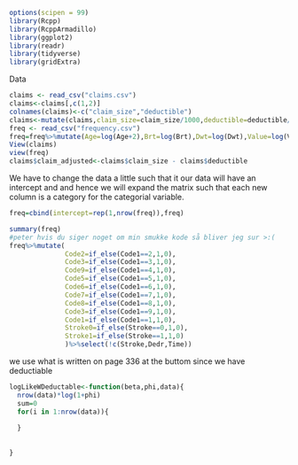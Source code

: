 ```r
options(scipen = 99)
library(Rcpp)
library(RcppArmadillo)
library(ggplot2)
library(readr)
library(tidyverse)
library(gridExtra)
```

Data
```r
claims <- read_csv("claims.csv")
claims<-claims[,c(1,2)]
colnames(claims)<-c("claim_size","deductible")
claims<-mutate(claims,claim_size=claim_size/1000,deductible=deductible/1000)
freq <- read_csv("frequency.csv")
freq=freq%>%mutate(Age=log(Age+2),Brt=log(Brt),Dwt=log(Dwt),Value=log(Value),HP=log(HP))
View(claims)
view(freq)
claims$claim_adjusted<-claims$claim_size - claims$deductible
```

We have to change the data a little such that it our data will have an intercept and and hence we will expand the matrix such that each new column is a category for the categorial variable.
```r
freq=cbind(intercept=rep(1,nrow(freq)),freq)
```
```r
summary(freq)
#peter hvis du siger noget om min smukke kode så bliver jeg sur >:(
freq%>%mutate(
              Code2=if_else(Code1==2,1,0),
              Code3=if_else(Code1==3,1,0),
              Code9=if_else(Code1==4,1,0),
              Code5=if_else(Code1==5,1,0),
              Code6=if_else(Code1==6,1,0),
              Code7=if_else(Code1==7,1,0),
              Code8=if_else(Code1==8,1,0),
              Code3=if_else(Code1==9,1,0),
              Code1=if_else(Code1==1,1,0),
              Stroke0=if_else(Stroke==0,1,0),
              Stroke1=if_else(Stroke==1,1,0)
              )%>%select(!c(Stroke,Dedr,Time))

```


we use what is written on page 336 at the buttom since we have deductiable

```r
logLikeWDeductable<-function(beta,phi,data){
  nrow(data)*log(1+phi)
  sum=0
  for(i in 1:nrow(data)){
    
  }
  
  
}
```

